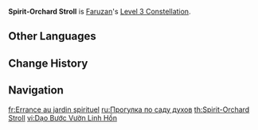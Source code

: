 {{Constellation Infobox
|image         = Constellation Spirit-Orchard Stroll.png
|character     = Faruzan
|level         = 3
|description   = Increases the Level of [[Wind Realm of Nasamjnin]] by 3.<br />Maximum upgrade level is 15.
|utility1      = Talent Level Increase
|utility2      = Elemental Skill Level Increase
}}
'''Spirit-Orchard Stroll''' is [[Faruzan]]'s [[Level 3 Constellation]].

<!--
==Gameplay Notes==
--><!--
==Preview==
{{Preview
|file={{subst:PAGENAME}} Preview
}}
-->
==Other Languages==
{{Other Languages
|en      = Spirit-Orchard Stroll
|zhs     = 漫行灵圃
|zhs_rm  = Mànxíng Língpǔ
|zht     = 漫行靈圃
|zht_rm  = Mànxíng Língpǔ
|zh_tl   =
|ja      = 霊囿漫遊
|ja_rm   = Reiyuu Man'yuu
|ja_tl   = Spirit-Garden Tour
|ko      = 영혼의 정원 산책
|ko_rm   = Yeonghon-ui Jeongwon Sanchaek
|ko_tl   = Garden Walking of Spirit
|es      = Sosiego en el jardín
|es_tl   = Calm in the Garden
|fr      = Errance au jardin spirituel
|fr_tl   = Wandering in the Spiritual Garden
|ru      = Прогулка по саду духов
|ru_tl   = Stroll in the Orchard of Spirits
|th      = Spirit-Orchard Stroll
|vi      = Dạo Bước Vườn Linh Hồn
|vi_tl   = 
|de      = Spaziergang durch den Garten des Gottes
|de_tl   = Stroll Through the Garden of Gods
|id      = Spirit-Orchard Stroll
|pt      = Vagando pelo Jardim Espiritual
|pt_tl   = Wandering Through the Spiritual Garden
|tr      = Ruhani Bostan Yolculuğu
|tr_tl   = 
|it      = Passeggiata nel giardino infestato
|it_tl   = Stroll in the Haunted Garden
}}

==Change History==
{{Change History|3.3}}

==Navigation==
{{Talent Navbox|Faruzan}}

[[fr:Errance au jardin spirituel]]
[[ru:Прогулка по саду духов]]
[[th:Spirit-Orchard Stroll]]
[[vi:Dạo Bước Vườn Linh Hồn]]